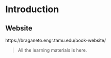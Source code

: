 # Introduction


## Website

https://braganeto.engr.tamu.edu/book-website/

> All the learning materials is here.
